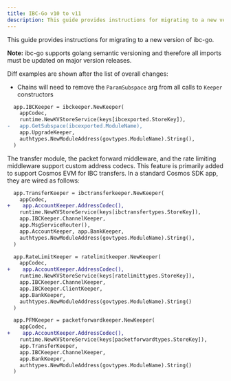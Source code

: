 ```yaml
---
title: IBC-Go v10 to v11
description: This guide provides instructions for migrating to a new version of ibc-go.
---
```


This guide provides instructions for migrating to a new version of ibc-go.

**Note:** ibc-go supports golang semantic versioning and therefore all imports must be updated on major version releases.

Diff examples are shown after the list of overall changes:

* Chains will need to remove the `ParamSubspace` arg from all calls to `Keeper` constructors

```diff
  app.IBCKeeper = ibckeeper.NewKeeper(
    appCodec,
    runtime.NewKVStoreService(keys[ibcexported.StoreKey]),
-   app.GetSubspace(ibcexported.ModuleName),
    app.UpgradeKeeper,
    authtypes.NewModuleAddress(govtypes.ModuleName).String(),
  )
```

The transfer module, the packet forward middleware, and the rate limiting middleware support custom address codecs. This feature is primarily added to support Cosmos EVM for IBC transfers. In a standard Cosmos SDK app, they are wired as follows:

```diff
  app.TransferKeeper = ibctransferkeeper.NewKeeper(
    appCodec,
+    app.AccountKeeper.AddressCodec(),
    runtime.NewKVStoreService(keys[ibctransfertypes.StoreKey]),
    app.IBCKeeper.ChannelKeeper,
    app.MsgServiceRouter(),
    app.AccountKeeper, app.BankKeeper,
    authtypes.NewModuleAddress(govtypes.ModuleName).String(),
  )
```

```diff
  app.RateLimitKeeper = ratelimitkeeper.NewKeeper(
    appCodec,
+    app.AccountKeeper.AddressCodec(),
    runtime.NewKVStoreService(keys[ratelimittypes.StoreKey]),
    app.IBCKeeper.ChannelKeeper,
    app.IBCKeeper.ClientKeeper,
    app.BankKeeper,
    authtypes.NewModuleAddress(govtypes.ModuleName).String()
  )
```

```diff
  app.PFMKeeper = packetforwardkeeper.NewKeeper(
    appCodec,
+    app.AccountKeeper.AddressCodec(),
    runtime.NewKVStoreService(keys[packetforwardtypes.StoreKey]),
    app.TransferKeeper,
    app.IBCKeeper.ChannelKeeper,
    app.BankKeeper,
    authtypes.NewModuleAddress(govtypes.ModuleName).String()
  )
```
